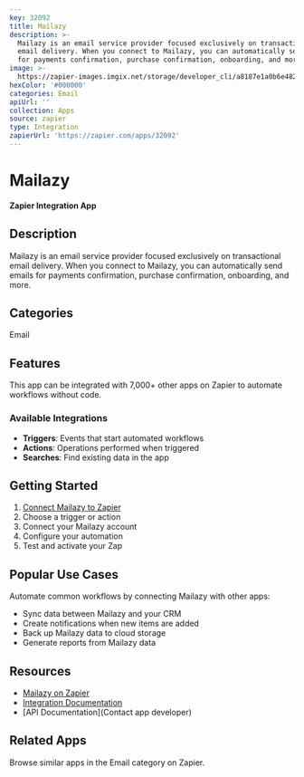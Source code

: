 ```yaml
---
key: 32092
title: Mailazy
description: >-
  Mailazy is an email service provider focused exclusively on transactional
  email delivery. When you connect to Mailazy, you can automatically send emails
  for payments confirmation, purchase confirmation, onboarding, and more.
image: >-
  https://zapier-images.imgix.net/storage/developer_cli/a8187e1a0b6e4828c77ff48d218ec939.ico?auto=format%2Ccompress&ixlib=python-3.0.0&q=50
hexColor: '#000000'
categories: Email
apiUrl: ''
collection: Apps
source: zapier
type: Integration
zapierUrl: 'https://zapier.com/apps/32092'
---
```

# Mailazy

**Zapier Integration App**

## Description

Mailazy is an email service provider focused exclusively on transactional email delivery. When you connect to Mailazy, you can automatically send emails for payments confirmation, purchase confirmation, onboarding, and more.

## Categories

Email

## Features

This app can be integrated with 7,000+ other apps on Zapier to automate workflows without code.

### Available Integrations

- **Triggers**: Events that start automated workflows
- **Actions**: Operations performed when triggered
- **Searches**: Find existing data in the app

## Getting Started

1. [Connect Mailazy to Zapier](https://zapier.com/apps/32092)
2. Choose a trigger or action
3. Connect your Mailazy account
4. Configure your automation
5. Test and activate your Zap

## Popular Use Cases

Automate common workflows by connecting Mailazy with other apps:

- Sync data between Mailazy and your CRM
- Create notifications when new items are added
- Back up Mailazy data to cloud storage
- Generate reports from Mailazy data

## Resources

- [Mailazy on Zapier](https://zapier.com/apps/32092)
- [Integration Documentation](https://zapier.com/apps/32092/integrations)
- [API Documentation](Contact app developer)

## Related Apps

Browse similar apps in the Email category on Zapier.
